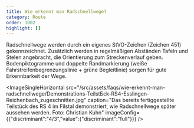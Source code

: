 ```yaml
---
title: Wie erkennt man Radschnellwege?
category: Route
order: 1002
highlight: []
---
```

Radschnellwege werden durch ein eigenes StVO-Zeichen (Zeichen 451) gekennzeichnet. Zusätzlich werden in regelmäßigen Abständen Tafeln und Stelen angebracht, die Orientierung zum Streckenverlauf geben. Bodenpiktogramme und doppelte Randmarkierung (weiße Fahrstreifenbegrenzungslinie + grüne Begleitlinie) sorgen für gute Erkennbarkeit der Wege.



<ImageSingleHorizontal src="/src/assets/faqs/wie-erkennt-man-radschnellwege/Demonstrations-TeilstБck-RS4-Esslingen-Reichenbach_zugeschnitten.jpg" caption="Das bereits fertiggestellte Teilstück des RS 4 im Filstal demonstriert, wie Radschnellwege später aussehen werden. Foto: Christian Kuhn" imageConfig={{"discriminant":"4/3","value":{"discriminant":"full"}}} />
